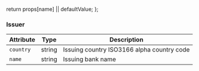   return props[name] || defaultValue;
};

### Issuer

| Attribute | Type   | Description                                |
|-----------|--------|--------------------------------------------|
| `country` | string | Issuing country ISO3166 alpha country code |
| `name`    | string | Issuing bank name                          |
